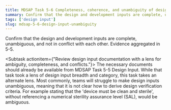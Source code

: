 ```yaml
---
title: MDSAP Task 5-6 Completeness, coherence, and unambiguity of design and development input
summary: Confirm that the design and development inputs are complete, unambiguous, and not in conflict with each other.
tags: ['design input']
slug: mdsap-5-6-design-input-unambiguity
---
```


<RegLang>
Confirm that the design and development inputs are complete, unambiguous, and not in conflict with each other.
</RegLang>
<QdocList docs={['design traceablity matrix']}/>

<ReportLang>
Evidence aggregated in 5-5. 
</ReportLang>

<Subtask actionitem={"Review design input documentation with a lens for ambiguity, completeness, and conflicts."}>
The necessary documents should already be available from <QLink>MDSAP Task 5-5 Design Input</QLink>. While that task took a lens of design input breadth and category, this task takes an alternate lens.
Most commonly, teams will struggle to make design inputs unambiguous, meaning that it is not clear how to derive design verification criteria.  For example stating that the 'device must be clean and sterile', without referencing a numerical sterility assurance level (SAL), would be ambiguous.
</Subtask>



